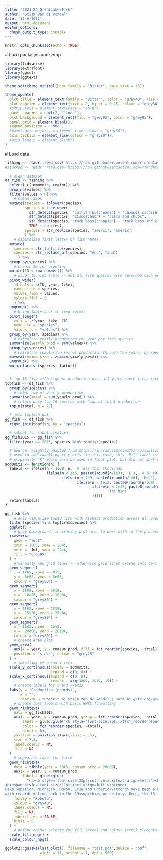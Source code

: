 ```yaml
---
title: "2021_24_GreatLakesFish"
author: "Stijn Van de Vondel"
date: "12-6-2021"
output: html_document
editor_options:
  chunk_output_type: console
---
```


```r
knitr::opts_chunk$set(echo = TRUE)
```

  # Load packages and setup
```r
library(tidyverse)
library(extrafont)
library(ggsci)
library(ggtext)

theme_set(theme_minimal(base_family = "Bitter", base_size = 13))

theme_update(
  plot.title = element_text(family = "Bitter", color = "grey40", size = 12),
  plot.caption = element_text(size = 8, hjust = 0.95, colour = "grey30"), 
  #strip.text = element_text(face = "bold"), 
  panel.spacing = unit(2, "lines"), 
  plot.background = element_rect(fill = "grey95", color = "grey95"), 
  panel.grid = element_blank(), 
  legend.position = "none", 
  #panel.grid.major.y = element_line(colour = "grey80"), 
  axis.ticks.x = element_line(colour = "grey80")#, 
  #axis.line.x = element_blank()
)

```


  # Load data
```r
fishing <- readr::read_csv('https://raw.githubusercontent.com/rfordatascience/tidytuesday/master/data/2021/2021-06-08/fishing.csv')
#stocked <- readr::read_csv('https://raw.githubusercontent.com/rfordatascience/tidytuesday/master/data/2021/2021-06-08/stocked.csv')

```

```r
  # clean dataset
df_fish <- fishing %>% 
  select(-c(comments, region)) %>% 
  drop_na(values) %>% 
  filter(values > 0) %>% 
    # clean names
  mutate(species = tolower(species), 
         species = case_when(
           str_detect(species, "catfish|bullheads") ~ "channel catfish and bullheads", 
           str_detect(species, "cisco|chub") ~ "cisco and chubs", 
           str_detect(species, "rock bass|crappie") ~ "rock bass and crappie", 
           TRUE ~ species), 
         species = str_replace(species, "amerci", "americ")
         ) %>% 
    # capitalize first letter of fish names
  mutate( 
    species = str_to_title(species), 
    species = str_replace_all(species, "And", "and")
      ) %>% 
  group_by(species) %>% 
    # create ID for pivoting
  mutate(ID = row_number()) %>% 
    # pivot to wide table -> not all fish species were recorded each year
  pivot_wider(
    id_cols = c(ID, year, lake),
    names_from = species, 
    values_from = values, 
    values_fill = 0
    ) %>% 
  ungroup() %>% 
    # bring table back to long format
  pivot_longer(
    cols = -c(year, lake, ID), 
    names_to = "species", 
    values_to = "values") %>% 
  group_by(year, species) %>% 
    # calculate yearly production per year per fish species
  summarize(yearly_prod = sum(values)) %>% 
  group_by(species) %>% 
    # calculate cumulative sum of production through the years, by species
  mutate(cumsum_prod = cumsum(yearly_prod)) %>% 
  ungroup() %>% 
  mutate(across(species, factor)) 


  # top 10 fish with highest production over all years since first records
topfish <- df_fish %>% 
  group_by(species) %>% 
    # total sum of yearly production
  summarise(total = sum(yearly_prod)) %>% 
    # return only top 10 species with highest total production
  top_n(total, n = 10)

  # join topfish data
gg_fish <- df_fish %>% 
  right_join(topfish, by = "species")

  # subset for label creation
gg_fish2015 <- gg_fish %>% 
  filter(year == 2015, species %in% topfish$species)
```

```r
  # Source: slightly adapted from https://5harad.com/mse125/r/visualization_code.html
  # used to add labelling to y-axis (in this case, only 'Mil' label is used)
  # originally "K" would also be used in facet plot, but did not work out as envisioned
addUnits <- function(n) {
  labels <- ifelse(n < 1000, n,  # less than thousands
                   ifelse(n < 1e6, paste0(round(n/1e3), 'K'),  # in thousands
                          ifelse(n < 1e9, paste0(round(n/1e6), 'Mil'),  # in millions
                                 ifelse(n < 1e12, paste0(round(n/1e9), 'B'), # in billions
                                        ifelse(n < 1e15, paste0(round(n/1e12), 'T'), # in trillions
                                               'too big!'
                                        )))))
  return(labels)
}

```


```r
gg_fish %>% 
    # only visualize top10 fish with highest production across all Great Lakes
  filter(species %in% topfish$species) %>% 
  ggplot() +
    # grey background, increasing plot area to work with in the process
  annotate(
    geom = "rect", 
    xmin = 1865, xmax = 2045, 
    ymin = -Inf, ymax = 22e6,
    fill = "grey95"
  ) +
    # manually add grid lines -> otherwise grid lines extend into text labels
  geom_segment(
    x = 1865, xend = 2015, 
    y =  5e06, yend = 5e06,
    colour = "grey80") +
  geom_segment(
    x = 1865, xend = 2015, 
    y =  10e06, yend = 10e06,
    colour = "grey80") +
  geom_segment(
    x = 1865, xend = 2015, 
    y =  15e06, yend = 15e06,
    colour = "grey80") +
  geom_segment(
    x = 1865, xend = 2015, 
    y =  20e06, yend = 20e06,
    colour = "grey80") +
    # create area plot
  geom_area(
    aes(x = year, y = cumsum_prod, fill = fct_reorder(species, -total)), 
    position = "stack", colour = "grey25"
  ) +
    # labelling of x and y axis
  scale_y_continuous(labels = addUnits, 
                     expand = c(0, 0)) +
  scale_x_continuous(expand = c(0, 0), 
                     breaks = seq(1880, 2015, 15)) +
    # create labels for x and y-axis
  labs(y = "Production (pounds)", 
       x = "", 
       caption = "DataViz by Stijn Van de Vondel | Data by glfc.org/great-lakes-databases.php") +
    # create text labels with basic HMTL formatting
  geom_richtext(
    data = gg_fish2015,
    aes(x = year, y = cumsum_prod, group = fct_reorder(species, -total), 
        label = glue::glue("<b style='font-size:7pt;'>{fct_reorder(species, -cumsum_prod)}</b><br>Cum. sum of {round(cumsum_prod, 1)} lbs"),
        color = fct_reorder(species, -total), 
        hjust = 0),
    position = position_stack(vjust = .5),
    size = 2.3,
    label.colour = NA,
    fill = NA
  ) +
    # sepearate layer for title
  geom_richtext(
    data = tibble(year = 1865, cumsum_prod = 20e06), 
    aes(x = year, y = cumsum_prod, 
        label = glue::glue(
          "<p><b style='font-size:23pt;color:black;text-align=left;'><br>The Great Lakes</b></p><br>
<p><span style='font-size:12pt;text-align=left'><strong>
Lake Superior, Michigan, Huron, Erie and Ontario</strong> have been a major source of commercial fishing,<br> 
with records dating back to the 19<sup>th</sup> century. Here, the 10 fish species with the largest <br>cumulated fish catches (<em>production</em>, in pounds) across the Great Lakes are shown.</span></p>")), 
    family = "Roboto", 
    colour = "grey40", 
    label.colour = NA,
    fill = NA, 
    inherit.aes = FALSE,
    hjust = 0
  ) +
    # define colour palette for fill (area) and colour (text) elements
  scale_fill_npg() +
  scale_colour_npg()
  
ggplot2::ggsave(last_plot(), filename = "test.pdf",device = "pdf", 
                width = 11, height = 7, dpi = 500)
  
```


